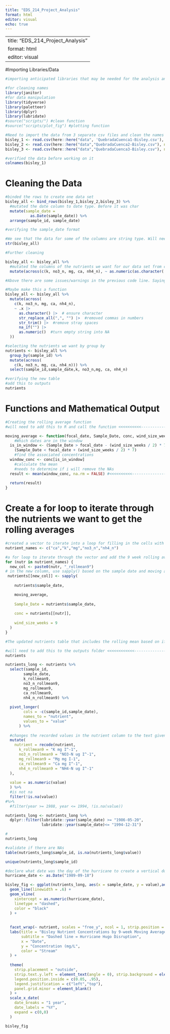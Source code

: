 ```yaml
---
title: "EDS_214_Project_Analysis"
format: html
editor: visual
echo: true
---
```


---
title: "EDS_214_Project_Analysis"
format: html
editor: visual
---

#Importing Libraries/Data

```r
#importing anticipated libraries that may be needed for the analysis and replication

#for cleaning names
library(janitor)
#for data manipulation
library(tidyverse)
library(paletteer)
library(dplyr)
library(lubridate)
#source("scripts/") #clean function
#source("scripts/plot_fig") #plotting function
```

```r
#Need to import the data from 3 separate csv files and clean the names
bisley_1 <- read.csv(here::here("data", 'QuebradaCuenca1-Bisley.csv'), na = c("-99999", "")) |> janitor::clean_names()
bisley_2 <- read.csv(here::here("data","QuebradaCuenca2-Bisley.csv"), na = c("-99999", "")) |> janitor::clean_names()
bisley_3 <- read.csv(here::here("data","QuebradaCuenca3-Bisley.csv"), na = c("-99999", "")) |> janitor::clean_names()

```

```r
#verified the data before working on it
colnames(bisley_1)
```

# Cleaning the Data

```r
#binded the rows to create one data set
bisley_all <- bind_rows(bisley_1,bisley_2,bisley_3) %>% 
  #mutated the date column to date type. Before it was char
  mutate(sample_date = 
           as.Date(sample_date)) %>% 
  arrange(sample_id, sample_date)
```

```r
#verifying the sample_date format

#We see that the data for some of the columns are string type. Will need  change this
str(bisley_all)
```

```r
#Further cleaning

bisley_all <- bisley_all %>%
  #mutated the columns of the nutrients we want for our data set from character to numeric
  mutate(across(c(k, no3_n, mg, ca, nh4_n), ~ as.numeric(as.character(.))))
```

```r
#Above there are some issues/warnings in the previous code line. Saying that there are NAs included. We must ensure all entries are numeric, so we need to: clean/replace characters to numeric, change/replace any special symbols, commas, spaces, empties

#Maybe make this a function
bisley_all <- bisley_all %>%
  mutate(across(
    c(k, no3_n, mg, ca, nh4_n),
    ~ .x |>
      as.character() |>  # ensure character
      str_replace_all(",", "") |>  #removed commas in numbers
      str_trim() |>  #remove stray spaces
      na_if("") |>                        
      as.numeric()  #turn empty string into NA
  ))
```

```r

#selecting the nutrients we want by group by
nutrients <- bisley_all %>% 
  group_by(sample_id) %>%
  mutate(across(
    c(k, no3_n, mg, ca, nh4_n))) %>% 
  select(sample_id,sample_date,k, no3_n,mg, ca, nh4_n)
```

```r
#verifying the new table
#add this to outputs
nutrients
```

# Functions and Mathematical Output

```r
#Creating the rolling average function
#will need to add this to R and call the function <<<<<<<<<<------------------------------

moving_average <- function(focal_date, Sample_Date, conc, wind_size_weeks) {
    #Which dates are in the window
  is_in_window <- (Sample_Date > focal_date - (wind_size_weeks / 2) * 7) &
    (Sample_Date < focal_date + (wind_size_weeks / 2) * 7)
    #find the associated concentrations
  window_conc <- conc[is_in_window]
    #calculate the mean
    #needs to determine if i will remove the NAs
  result <- mean(window_conc, na.rm = FALSE) #<<<<<<<<<<-----------------------------------
  
  return(result)
}
```

# Create a for loop to iterate through the nutrients we want to get the rolling averages

```r
#created a vector to iterate into a loop for filling in the cells with values that correspond to the nutrient
nutrient_names <- c("ca","k","mg","no3_n","nh4_n")

#a for loop to iterate through the vector and add the 9 week rolling average into the cells based on nutrient and create column and fill the value in
for (nutr in nutrient_names) {
  new_col <- paste0(nutr, "_rollmean9")
# in the new column, use sapply() based on the sample date and moving average
 nutrients[[new_col]] <- sapply(
   
    nutrients$sample_date,

    moving_average,
    
    Sample_Date = nutrients$sample_date,
    
    conc = nutrients[[nutr]],
    
    wind_size_weeks = 9
  )
}
```

```r
#The updated nutrients table that includes the rolling mean based on if values were provided

#will need to add this to the outputs folder <<<<<<<<<<<<----------------------------------
nutrients
```


```r

nutrients_long <- nutrients %>% 
  select(sample_id, 
        sample_date,
        k_rollmean9,
        no3_n_rollmean9,
        mg_rollmean9,
        ca_rollmean9,
        nh4_n_rollmean9) %>% 
      
  pivot_longer(
        cols = -c(sample_id,sample_date),
        names_to = "nutrient",
        values_to = "value"
      ) %>% 
  
  #changes the recorded values in the nutrient column to the text given
  mutate(
    nutrient = recode(nutrient,
      k_rollmean9 = "K mg I^-1",
      no3_n_rollmean9 = "NO3-N ug I^-1",
      mg_rollmean9 = "Mg mg I-1",
      ca_rollmean9 = "Ca mg I^-1",
      nh4_n_rollmean9 = "NH4-N ug I^-1"
  ), 
  
  value = as.numeric(value)
  ) %>% 
  #is not na
  filter(!is.na(value)) 
#%>% 
  #filter(year >= 1988, year <= 1994, !is.na(value))
```

```r
nutrients_long <- nutrients_long %>%
  dplyr::filter(lubridate::year(sample_date) >= "1986-05-20",
                lubridate::year(sample_date)<= "1994-12-31")
```

```r
#
nutrients_long
```

```r
#validate if there are NAs
table(nutrients_long$sample_id, is.na(nutrients_long$value))
```
```r
unique(nutrients_long$sample_id)

```


```r
#declare what date was the day of the hurricane to create a vertical dotted line for the graph
hurricane_date <- as.Date("1989-09-18")

bisley_fig <- ggplot(nutrients_long, aes(x = sample_date, y = value),aes(color = sample_id)) +
  geom_line(linewidth = .6) +
  geom_vline(
    xintercept = as.numeric(hurricane_date),
    linetype = "dashed",
    color = "black"
  ) + 
  
  
  facet_wrap(~ nutrient, scales = "free_y", ncol = 1, strip.position = "left") + #this move the nutrients to the left
  labs(title = "Bisley Nutrient Concentrations by 9-week Moving Averages",
       subtitle = "Dashed line = Hurricane Hugo Disruption",
       x = "Date",
       y = "Concentration (mg/L",
       color = "Stream"
  ) +
  
  theme(
    strip.placement = "outside",
    strip.text.y.left = element_text(angle = 0), strip.background = element_rect(fill = "grey"),
    legend.position.inside = c(0.05, .95),
    legend.justification = c("left","top"),
    panel.grid.minor = element_blank()
  ) +
  scale_x_date(
    date_breaks = "1 year",
    date_labels = "%Y",
    expand = c(0,0)
  )

bisley_fig
```

